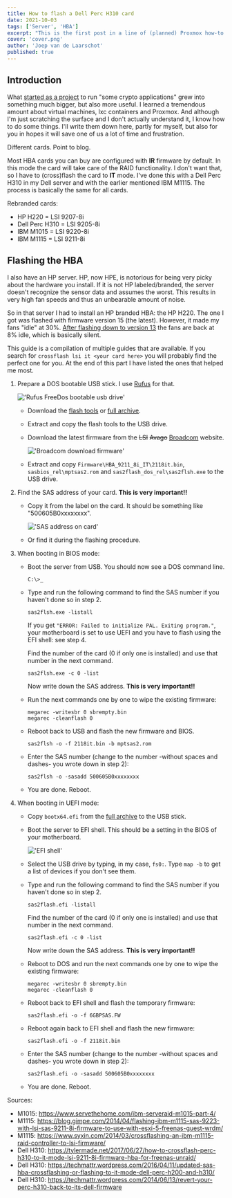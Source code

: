 ```yaml
---
title: How to flash a Dell Perc H310 card
date: 2021-10-03
tags: ['Server', 'HBA']
excerpt: "This is the first post in a line of (planned) Proxmox how-to posts. In this first post I'll configure a server and install Proxmox and do some basic configuration."
cover: 'cover.png'
author: 'Joep van de Laarschot'
published: true
---
```


## Introduction

What [started as a project](https://blog.joeplaa.com/building-a-proxmox-cluster/) to run "some crypto applications" grew into something much bigger, but also more useful. I learned a tremendous amount about virtual machines, lxc containers and Proxmox. And although I'm just scratching the surface and I don't actually understand it, I know how to do some things. I'll write them down here, partly for myself, but also for you in hopes it will save one of us a lot of time and frustration.

Different cards. Point to blog.

Most HBA cards you can buy are configured with **IR** firmware by default. In this mode the card will take care of the RAID functionality. I don't want that, so I have to (cross)flash the card to **IT** mode. I've done this with a Dell Perc H310 in my Dell server and with the earlier mentioned IBM M1115. The process is basically the same for all cards.

<Alert type='info'>
    Rebranded cards:

* HP H220 = LSI 9207-8i
* Dell Perc H310 = LSI 9205-8i
* IBM M1015 = LSI 9220-8i
* IBM M1115 = LSI 9211-8i

</Alert>

## Flashing the HBA

<Alert type='warning'>
I also have an HP server. HP, now HPE, is notorious for being very picky about the hardware you install. If it is not HP labeled/branded, the server doesn't recognize the sensor data and assumes the worst. This results in very high fan speeds and thus an unbearable amount of noise.

So in that server I had to install an HP branded HBA: the HP H220. The one I got was flashed with firmware version 15 (the latest). However, it made my fans "idle" at 30%. [After flashing down to version 13](https://www.reddit.com/r/homelab/comments/evg5in/howto_fix_loud_hp_server_fans_with_an_hp_h220_hba/) the fans are back at 8% idle, which is basically silent.
</Alert>

This guide is a compilation of multiple guides that are available. If you search for `crossflash lsi it <your card here>` you will probably find the perfect one for you. At the end of this part I have listed the ones that helped me most.

1. Prepare a DOS bootable USB stick. I use [Rufus](https://rufus.ie/) for that.

    !['Rufus FreeDos bootable usb drive'](rufus-freedos.png)

    * Download the [flash tools](https://cdn.joeplaa.com/hba-flash/flash-tools.7z) or [full archive](https://cdn.joeplaa.com/hba-flash/LSI-9211-8i.7z).
    * Extract and copy the flash tools to the USB drive.
    * Download the latest firmware from the ~~LSI~~ ~~Avago~~ [Broadcom](https://www.broadcom.com/support/download-search) website.

        !['Broadcom download firmware'](broadcom-download.png)

    * Extract and copy `Firmware\HBA_9211_8i_IT\2118it.bin`, `sasbios_rel\mptsas2.rom` and `sas2flash_dos_rel\sas2flsh.exe` to the USB drive.

2. Find the SAS address of your card. **This is very important!!**

    * Copy it from the label on the card. It should be something like "500605B0xxxxxxxx".

        !['SAS address on card'](sas-address.jpg)

    * Or find it during the flashing procedure.

3. When booting in BIOS mode:

    * Boot the server from USB. You should now see a DOS command line.

        ```command
        C:\>_
        ```

    * Type and run the following command to find the SAS number if you haven't done so in step 2.

        ```command
        sas2flsh.exe -listall
        ```

        If you get `"ERROR: Failed to initialize PAL. Exiting program."`, your motherboard is set to use UEFI and you have to flash using the EFI shell: see step 4.

        Find the number of the card (0 if only one is installed) and use that number in the next command.

        ```command
        sas2flsh.exe -c 0 -list
        ```

        Now write down the SAS address. **This is very important!!**

    * Run the next commands one by one to wipe the existing firmware:

        ```command
        megarec -writesbr 0 sbrempty.bin
        megarec -cleanflash 0
        ```

    * Reboot back to USB and flash the new firmware and BIOS.

        ```command
        sas2flsh -o -f 2118it.bin -b mptsas2.rom 
        ```

    * Enter the SAS number (change to the number -without spaces and dashes- you wrote down in step 2):

        ```command
        sas2flsh -o -sasadd 500605B0xxxxxxxx
        ```

    * You are done. Reboot.

4. When booting in UEFI mode:

    * Copy `bootx64.efi` from the [full archive](https://cdn.joeplaa.com/hba-flash/LSI-9211-8i.7z) to the USB stick.

    * Boot the server to EFI shell. This should be a setting in the BIOS of your motherboard.

        !['EFI shell'](efi-shell.jpg)

    * Select the USB drive by typing, in my case, `fs0:`. Type `map -b` to get a list of devices if you don't see them.

    * Type and run the following command to find the SAS number if you haven't done so in step 2.

        ```shell
        sas2flash.efi -listall
        ```

        Find the number of the card (0 if only one is installed) and use that number in the next command.

        ```shell
        sas2flash.efi -c 0 -list
        ```

        Now write down the SAS address. **This is very important!!**

    * Reboot to DOS and run the next commands one by one to wipe the existing firmware:

        ```command
        megarec -writesbr 0 sbrempty.bin
        megarec -cleanflash 0
        ```

    * Reboot back to EFI shell and flash the temporary firmware:

        ```shell
        sas2flash.efi -o -f 6GBPSAS.FW
        ```

    * Reboot again back to EFI shell and flash the new firmware:

        ```shell
        sas2flash.efi -o -f 2118it.bin
        ```

    * Enter the SAS number (change to the number -without spaces and dashes- you wrote down in step 2):

        ```shell
        sas2flash.efi -o -sasadd 500605B0xxxxxxxx
        ```

    * You are done. Reboot.

<Alert type='info'>
Sources:

* M1015: <https://www.servethehome.com/ibm-serveraid-m1015-part-4/>
* M1115: <https://blog.gimpe.com/2014/04/flashing-ibm-m1115-sas-9223-with-lsi-sas-9211-8i-firmware-to-use-with-esxi-5-freenas-guest-wrdm/>
* M1115: <https://www.syxin.com/2014/03/crossflashing-an-ibm-m1115-raid-controller-to-lsi-firmware/>
* Dell H310: <https://tylermade.net/2017/06/27/how-to-crossflash-perc-h310-to-it-mode-lsi-9211-8i-firmware-hba-for-freenas-unraid/>
* Dell H310: <https://techmattr.wordpress.com/2016/04/11/updated-sas-hba-crossflashing-or-flashing-to-it-mode-dell-perc-h200-and-h310/>
* Dell H310: <https://techmattr.wordpress.com/2014/06/13/revert-your-perc-h310-back-to-its-dell-firmware>

</Alert>